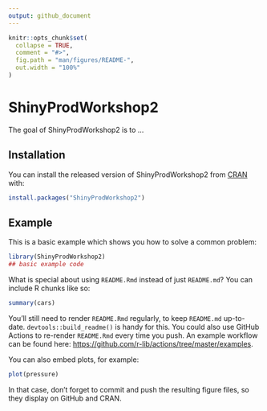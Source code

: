 ```yaml
---
output: github_document
---
```


<!-- README.md is generated from README.Rmd. Please edit that file -->

```r
knitr::opts_chunk$set(
  collapse = TRUE,
  comment = "#>",
  fig.path = "man/figures/README-",
  out.width = "100%"
)
```

# ShinyProdWorkshop2

<!-- badges: start -->
<!-- badges: end -->

The goal of ShinyProdWorkshop2 is to ...

## Installation

You can install the released version of ShinyProdWorkshop2 from [CRAN](https://CRAN.R-project.org) with:

``` r
install.packages("ShinyProdWorkshop2")
```

## Example

This is a basic example which shows you how to solve a common problem:

```r
library(ShinyProdWorkshop2)
## basic example code
```

What is special about using `README.Rmd` instead of just `README.md`? You can include R chunks like so:

```r
summary(cars)
```

You'll still need to render `README.Rmd` regularly, to keep `README.md` up-to-date. `devtools::build_readme()` is handy for this. You could also use GitHub Actions to re-render `README.Rmd` every time you push. An example workflow can be found here: <https://github.com/r-lib/actions/tree/master/examples>.

You can also embed plots, for example:

```r
plot(pressure)
```

In that case, don't forget to commit and push the resulting figure files, so they display on GitHub and CRAN.
